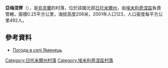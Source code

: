 {{coord|50|55|35|N|28|8|29|E|scale:30000|display=title}}

'''亞梅涅齊'''（{{lang-uk|Яменець}}），是[[烏克蘭|烏克蘭]]的村落，位於該國北部[[日托米爾州|日托米爾州]]，由[[埃米利奇涅區|埃米利奇涅區]]負責管轄，面積0.25平方公里，海拔高度206米，2001年人口123，人口密度每平方公里492人。

==參考資料==
* [http://weather.in.ua/ua/zhitomirskaja/29573 Погода в селі Яменець] {{Wayback|url=http://weather.in.ua/ua/zhitomirskaja/29573 |date=20111219172848 }}

{{DEFAULTSORT:Яменець}}
[[Category:日托米爾州村落|Category:日托米爾州村落]]
[[Category:埃米利奇涅區村落|Category:埃米利奇涅區村落]]


{{Zhytomyr-geo-stub}}